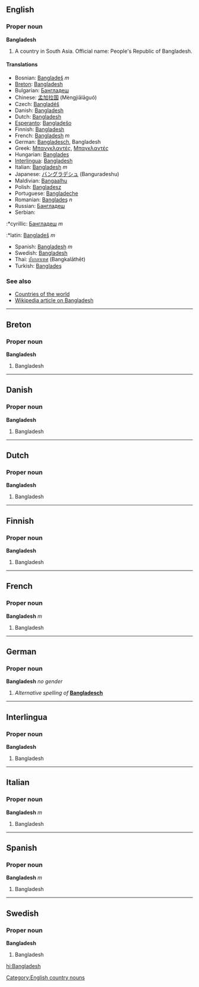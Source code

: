 ==English==
===Proper noun===
'''Bangladesh'''

#A country in South Asia. Official name: People's Republic of Bangladesh.

====Translations====
*Bosnian: [[Bangladeš]] ''m''
*[[Breton]]: [[Bangladesh]]
*Bulgarian: [[Бангладеш]]
*Chinese: [[孟加拉国]] (Mèngjiālāguó)
*Czech: [[Bangladéš]]
*Danish: [[Bangladesh]]
*Dutch: [[Bangladesh]]
*[[Esperanto]]: [[Bangladeŝo]]
*Finnish: [[Bangladesh]]
*French: [[Bangladesh]] ''m''
*German: [[Bangladesch]], Bangladesh
*Greek: [[Μπανγκλαντές]], [[Μπαγκλαντές]]
*Hungarian: [[Banglades]]
*[[Interlingua]]: [[Bangladesh]]
*Italian: [[Bangladesh]] ''m''
*Japanese: [[バングラデシュ]] (Banguradeshu)
*Maldivian: [[Bangaalhu]]
*Polish: [[Bangladesz]]
*Portuguese: [[Bangladeche]]
*Romanian: [[Banglade&#351;#Romanian|Banglade&#351;]] ''n''
*Russian: [[Бангладеш]]
*Serbian:
:*cyrillic: [[Бангладеш]] ''m''
:*latin: [[Bangladeš]] ''m''
*Spanish: [[Bangladesh]] ''m''
*Swedish: [[Bangladesh]]
*Thai: [[บังกลาเทศ]] (Bangkalāthēt)
*Turkish: [[Banglade&#351;#Turkish|Banglade&#351;]]

===See also===
*[[Countries of the world]]
*[[w:Bangladesh|Wikipedia article on Bangladesh]]

----
==Breton==
===Proper noun===
'''Bangladesh'''

#Bangladesh

----
==Danish==
===Proper noun===
'''Bangladesh'''

#Bangladesh

----
==Dutch==
===Proper noun===
'''Bangladesh'''

#Bangladesh

----
==Finnish==
===Proper noun===
'''Bangladesh'''

#Bangladesh

----
==French==
===Proper noun===
'''Bangladesh''' ''m''

#Bangladesh

----
==German==
===Proper noun===
'''Bangladesh''' ''no gender''

#''Alternative spelling of'' '''[[Bangladesch]]'''

----
==Interlingua==
===Proper noun===
'''Bangladesh'''

#Bangladesh

----
==Italian==
===Proper noun===
'''Bangladesh''' ''m''

#Bangladesh

----
==Spanish==
===Proper noun===
'''Bangladesh''' ''m''

#Bangladesh

----
==Swedish==
===Proper noun===
'''Bangladesh'''

#Bangladesh

[[Category:English country nouns]]

[[hi:Bangladesh]]